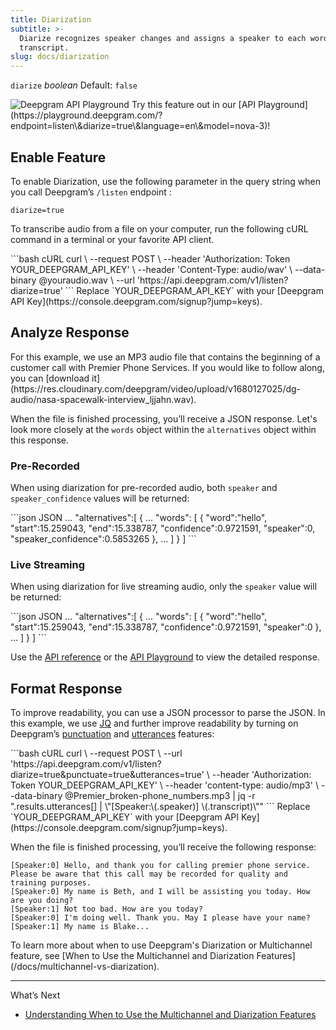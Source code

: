 ```yaml
---
title: Diarization
subtitle: >-
  Diarize recognizes speaker changes and assigns a speaker to each word in the
  transcript.
slug: docs/diarization
---
```



`diarize` *boolean* Default: `false`

<div class="flex flex-row gap-2">
<Markdown src="../snippets/pre-recorded.mdx" /> <Markdown src="../snippets/streaming.mdx" /> <Markdown src="../snippets/all-available-languages.mdx" />
</div>

<div class="api-playground-call">
<span>
<img src="https://res.cloudinary.com/deepgram/image/upload/v1717523786/devex/codey-greeting_rekqe1.svg" alt="Deepgram API Playground"/>   Try this feature out in our [API Playground](https://playground.deepgram.com/?endpoint=listen\&diarize=true\&language=en\&model=nova-3)!
</span>
</div>

## Enable Feature

To enable Diarization, use the following parameter in the query string when you call Deepgram’s `/listen` endpoint :

`diarize=true`

To transcribe audio from a file on your computer, run the following cURL command in a terminal or your favorite API client.

<CodeGroup>
  ```bash cURL
  curl \
    --request POST \
    --header 'Authorization: Token YOUR_DEEPGRAM_API_KEY' \
    --header 'Content-Type: audio/wav' \
    --data-binary @youraudio.wav \
    --url 'https://api.deepgram.com/v1/listen?diarize=true'
  ```
</CodeGroup>

<Warning>
  Replace `YOUR_DEEPGRAM_API_KEY` with your [Deepgram API Key](https://console.deepgram.com/signup?jump=keys).
</Warning>

## Analyze Response

<Info>
  For this example, we use an MP3 audio file that contains the beginning of a customer call with Premier Phone Services. If you would like to follow along, you can [download it](https://res.cloudinary.com/deepgram/video/upload/v1680127025/dg-audio/nasa-spacewalk-interview_ljjahn.wav).
</Info>

When the file is finished processing, you’ll receive a JSON response. Let's look more closely at the `words` object within the `alternatives` object within this response.

### Pre-Recorded

When using diarization for pre-recorded audio, both `speaker` and `speaker_confidence` values will be returned:

<CodeGroup>
  ```json JSON
  ...
  "alternatives":[
    {
      ...
      "words": [
        {
          "word":"hello",
          "start":15.259043,
          "end":15.338787,
          "confidence":0.9721591,
          "speaker":0,
          "speaker_confidence":0.5853265
        },
      ...
      ]
    }
  ]
  ```
</CodeGroup>

### Live Streaming

When using diarization for live streaming audio, only the `speaker` value will be returned:

<CodeGroup>
  ```json JSON
  ...
  "alternatives":[
    {
      ...
      "words": [
        {
          "word":"hello",
          "start":15.259043,
          "end":15.338787,
          "confidence":0.9721591,
          "speaker":0
        },
      ...
      ]
    }
  ]
  ```
</CodeGroup>

Use the [API reference](/reference/pre-recorded) or the [API Playground](https://playground.deepgram.com/) to view the detailed response.

## Format Response

To improve readability, you can use a JSON processor to parse the JSON. In this example, we use [JQ](https://stedolan.github.io/jq/) and further improve readability by turning on Deepgram’s [punctuation](/docs/punctuation/) and [utterances](/docs/utterances/) features:

<CodeGroup>
  ```bash cURL
  curl \
    --request POST \
    --url 'https://api.deepgram.com/v1/listen?diarize=true&punctuate=true&utterances=true' \
    --header 'Authorization: Token YOUR_DEEPGRAM_API_KEY' \
    --header 'content-type: audio/mp3' \
    --data-binary @Premier_broken-phone_numbers.mp3 | jq -r ".results.utterances[] | \"[Speaker:\(.speaker)] \(.transcript)\""
  ```
</CodeGroup>

<Warning>
  Replace `YOUR_DEEPGRAM_API_KEY` with your [Deepgram API Key](https://console.deepgram.com/signup?jump=keys).
</Warning>

When the file is finished processing, you’ll receive the following response:

```
[Speaker:0] Hello, and thank you for calling premier phone service. Please be aware that this call may be recorded for quality and training purposes.
[Speaker:0] My name is Beth, and I will be assisting you today. How are you doing?
[Speaker:1] Not too bad. How are you today?
[Speaker:0] I'm doing well. Thank you. May I please have your name?
[Speaker:1] My name is Blake...
```

<Info>
  To learn more about when to use Deepgram's Diarization or Multichannel feature, see [When to Use the Multichannel and Diarization Features](/docs/multichannel-vs-diarization).
</Info>

***

What’s Next

* [Understanding When to Use the Multichannel and Diarization Features](/docs/multichannel-vs-diarization)
